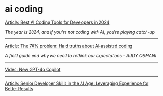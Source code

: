 # ai coding

[Article: Best AI Coding Tools for Developers in 2024](https://www.builder.io/blog/best-ai-coding-tools)

_The year is 2024, and if you're not coding with AI, you're playing catch-up_

---

[Article: The 70% problem: Hard truths about AI-assisted coding](https://addyo.substack.com/p/the-70-problem-hard-truths-about)

_A field guide and why we need to rethink our expectations - ADDY OSMANI_

---

[Video: New GPT-4o Copilot](https://youtu.be/Oi_O6SZZWPc?si=efkkVBfBAwyyymS_)

---

[Article: Senior Developer Skills in the AI Age: Leveraging Experience for Better Results](https://manuel.kiessling.net/2025/03/31/how-seasoned-developers-can-achieve-great-results-with-ai-coding-agents/)